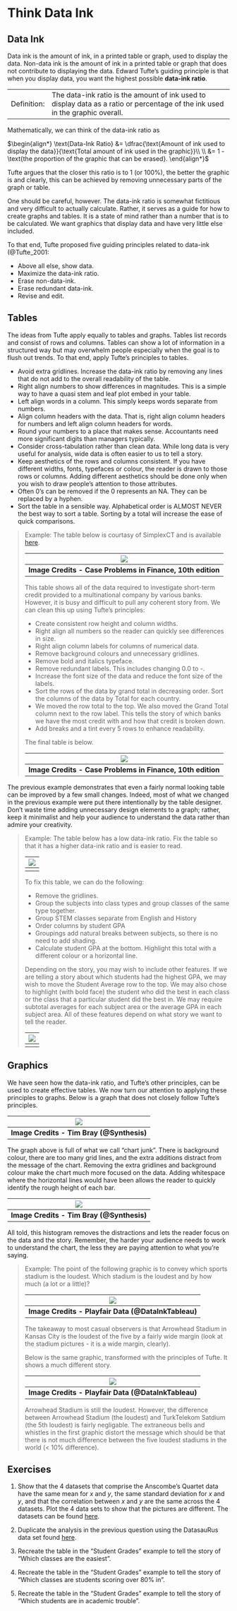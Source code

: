 #  Think Data Ink



##  Data Ink

Data ink is the amount of ink, in a printed table or graph, used to display the data.  Non-data ink is the amount of ink in a printed table or graph that does not contribute to displaying the data.  Edward Tufte's guiding principle is that when you display data, you want the highest possible **data-ink ratio**.

----------- ---
Definition: The data-ink ratio is the amount of ink used to display data as a ratio or percentage of the ink used in the graphic overall.
------------ ---

Mathematically, we can think of the data-ink ratio as 


$\begin{align*} \text{Data-Ink Ratio} 
&= \dfrac{\text{Amount of ink used to display the data}}{\text{Total amount of ink used in the graphic}}\\ \\
&= 1 - \text{the proportion of the graphic that can be erased}. \end{align*}$  


Tufte argues that the closer this ratio is to 1 (or 100\%), the better the graphic is and clearly, this can be achieved by removing unnecessary parts of the graph or table.

One should be careful, however.  The data-ink ratio is somewhat fictitious and very difficult to actually calculate.  Rather, it serves as a guide for how to create graphs and tables.  It is a state of mind rather than a number that is to be calculated.  We want graphics that display data and have very little else included.

To that end, Tufte proposed five guiding principles related to data-ink (@Tufte_2001:

*  Above all else, show data.
*  Maximize the data-ink ratio.
*  Erase non-data-ink.
*  Erase redundant data-ink.
*  Revise and edit.




##  Tables

The ideas from Tufte apply equally to tables and graphs.  Tables list records and consist of rows and columns. Tables can show a lot of information in a structured way but may overwhelm people especially when the goal is to flush out trends.  To that end, apply Tufte's principles to tables.

*  Avoid extra gridlines.  Increase the data-ink ratio by removing any lines that do not add to the overall readability of the table.
*  Right align numbers to show differences in magnitudes.  This is a simple way to have a quasi stem and leaf plot embed in your table.
*  Left align words in a column.  This simply keeps words separate from numbers.
*  Align column headers with the data.  That is, right align column headers for numbers and left align column headers for words.
*  Round your numbers to a place that makes sense.  Accountants need more significant digits than managers typically.
*  Consider cross-tabulation rather than clean data.  While long data is very useful for analysis, wide data is often easier to us to tell a story.
*  Keep aesthetics of the rows and columns consistent.  If you have different widths, fonts, typefaces or colour, the reader is drawn to those rows or columns.  Adding different aesthetics should be done only when you wish to draw people's attention to those attributes.
*  Often 0's can be removed if the 0 represents an NA.  They can be replaced by a hyphen.
*  Sort the table in a sensible way.  Alphabetical order is ALMOST NEVER the best way to sort a table.  Sorting by a total will increase the ease of quick comparisons.  
    
>  Example:  The table below is courtasy of SimplexCT and is available [here](https://simplexct.com/data-ink-ratio-tables).
>
|![](Table1.png)|
|:--:|
| <b> Image Credits - Case Problems in Finance, 10th edition </b>|
>
>  This table shows all of the data required to investigate short-term credit provided to a multinational company by various banks.  However, it is busy and difficult to pull any coherent story from.  We can clean this up using Tufte's principles:
>
>  *  Create consistent row height and column widths.
>  *  Right align all numbers so the reader can quickly see differences in size.
>  *  Right align column labels for columns of numerical data.
>  *  Remove background colours and unnecessary gridlines.
>  *  Remove bold and italics typeface.
>  *  Remove redundant labels.  This includes changing 0.0 to -.
>  *  Increase the font size of the data and reduce the font size of the labels.
>  *  Sort the rows of the data by grand total in decreasing order.  Sort the columns of the data by Total for each country.
>  *  We moved the row total to the top.  We also moved the Grand Total column next to the row label.  This tells the story of which banks we have the most credit with and how that credit is broken down.
>  *  Add breaks and a tint every 5 rows to enhance readability.
>
>  The final table is below.
>
|![](Table2.png)|
|:--:|
| <b> Image Credits - Case Problems in Finance, 10th edition </b>|
>

The previous example demonstrates that even a fairly normal looking table can be improved by a few small changes.  Indeed, most of what we changed in the previous example were put there intentionally by the table designer.  Don't waste time adding unnecessary design elements to a graph; rather, keep it minimalist and help your audience to understand the data rather than admire your creativity.

>  Example:  The table below has a low data-ink ratio.  Fix the table so that it has a higher data-ink ratio and is easier to read.
>
|![](Table3.png)|
|:--:|
| <b>  </b>|
>
>  To fix this table, we can do the following:
>  
>  *  Remove the gridlines.
>  *  Group the subjects into class types and group classes of the same type together.
>  *  Group STEM classes separate from English and History
>  *  Order columns by student GPA
>  *  Groupings add natural breaks between subjects, so there is no need to add shading.
>  *  Calculate student GPA at the bottom.  Highlight this total with a different colour or a horizontal line.
>
>  Depending on the story, you may wish to include other features.  If we are telling a story about which students had the highest GPA, we may wish to move the Student Average row to the top.  We may also chose to highlight (with bold face) the student who did the best in each class or the class that a particular student did the best in.  We may require subtotal averages for each subject area or the average GPA in each subject area.  All of these features depend on what story we want to tell the reader.
>
>
|![](Table4.png)|
|:--:|
| <b>  </b>|




##  Graphics

We have seen how the data-ink ratio, and Tufte's other principles, can be used to create effective tables.  We now turn our attention to applying these principles to graphs.  Below is a graph that does not closely follow Tufte's principles.  

|![](DataInk1.png)|
|:--:|
| <b> Image Credits - Tim Bray (@Synthesis)</b>|

The graph above is full of what we call "chart junk".  There is background colour, there are too many grid lines, and the extra additions distract from the message of the chart.  Removing the extra gridlines and background colour make the chart much more focused on the data.  Adding whitespace where the horizontal lines would have been allows the reader to quickly identify the rough height of each bar.  

|![](DataInk2.png)|
|:--:|
| <b> Image Credits - Tim Bray (@Synthesis)</b>|

All told, this histogram removes the distractions and lets the reader focus on the data and the story.  Remember, the harder your audience needs to work to understand the chart, the less they are paying attention to what you're saying.

>  Example:  The point of the following graphic is to convey which sports stadium is the loudest.   Which stadium is the loudest and by how much (a lot or a little)?
>
|![](Stadiums.png)|
|:--:|
| <b> Image Credits - Playfair Data (@DataInkTableau) </b>|
>
>   The takeaway to most casual observers is that Arrowhead Stadium in Kansas City is the loudest of the five by a fairly wide margin (look at the stadium pictures - it is a wide margin, clearly).
>
>  Below is the same graphic, transformed with the principles of Tufte.  It shows a much different story.
>
|![](Stadiums2.png)|
|:--:|
| <b> Image Credits - Playfair Data (@DataInkTableau)</b>|
>
>  Arrowhead Stadium is still the loudest.  However, the difference between Arrowhead Stadium (the loudest) and TurkTelekom Satdium (the 5th loudest) is fairly negligable.  The extraneous bells and whistles in the first graphic distort the message which should be that there is not much difference between the five loudest stadiums in the world (< 10% difference).


##  Exercises

1.  Show that the 4 datasets that comprise the Anscombe's Quartet data have the same mean for $x$ and $y$, the same standard deviation for $x$ and $y$, and that the correlation between $x$ and $y$ are the same across the 4 datasets.  Plot the 4 data sets to show that the pictures are different.  The datasets can be found [here](https://en.wikipedia.org/wiki/Anscombe%27s_quartet).

2.  Duplicate the analysis in the previous question using the DatasauRus data set found [here](https://www.autodesk.com/research/publications/same-stats-different-graphs).

3.  Recreate the table in the "Student Grades" example to tell the story of "Which classes are the easiest".

4.  Recreate the table in the "Student Grades" example to tell the story of "Which classes are students scoring over 80% in".

5.  Recreate the table in the "Student Grades" example to tell the story of "Which students are in academic trouble".


